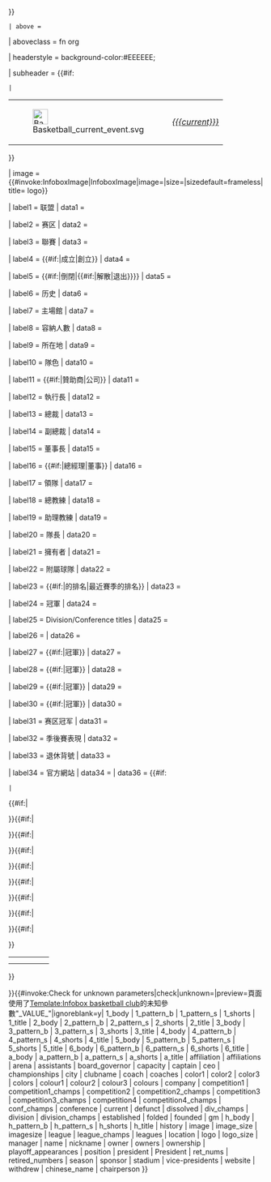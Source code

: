 {{infobox
| bodyclass = vcard

| abovestyle = {{#if:{{{defunct|}}}| |{{#if:{{{color1|}}}{{{colour1|}}}{{{color2|}}}{{{colour2|}}}{{{color3|}}}{{{colour3|}}}
 |color:{{if empty|{{{color1|}}}|{{{colour1|}}}|black}}; background-color:{{if empty|{{{color2|}}}|{{{colour2|}}}|transparent}}; border: 3px solid {{if empty|{{{color3|}}}|{{{colour3|}}}|transparent}};
 |{{Basketball color cell|{{if empty|{{{name|}}}|{{{clubname|}}}|{{PAGENAMEBASE}}}}|border=3|simple=1}}
 }}}}
 | above = {{if empty|{{{name|}}}|{{{clubname|}}}|<includeonly>{{PAGENAMEBASE}}</includeonly>}}
| aboveclass = fn org

| headerstyle = background-color:#EEEEEE;

| subheader = {{#if:{{{current|}}}
 | <table width="100%"><tr><td width="40px">[[File:Basketball current event.svg|30px|alt=|link=]]</td><td style="text-align:center; vertical-align:middle; border:0;">''[[{{{current}}}]]''</td></tr></table> }}

| image = {{#invoke:InfoboxImage|InfoboxImage|image={{if empty|{{{logo|}}}|{{{image|}}}}}|size={{if empty|{{{logo_size|}}}|{{{image_size|}}}|{{{imagesize|}}}}}|sizedefault=frameless|title={{{name}}} logo}}

| label1 = 联盟
| data1 = {{{conference|}}}

| label2 = 赛区
| data2 = {{{division|}}}

| label3 = 聯賽
| data3 = {{if empty|{{{league|}}}|{{{leagues|}}}}}

| label4 = {{#if:{{{established|}}}|成立|創立}}
| data4 = {{if empty|{{{established|}}}|{{{founded|}}}}}

| label5 = {{#if:{{{folded|}}}|倒閉|{{#if:{{{dissolved|}}}|解散|退出}}}}
| data5 = {{if empty|{{{folded|}}}|{{{dissolved|}}}|{{{withdrew|}}}}}

| label6 = 历史
| data6 = {{{history|}}}

| label7 = 主場館
| data7 = {{if empty|{{{arena|}}}|{{{stadium|}}}}}

| label8 = 容納人數
| data8 = {{{capacity|}}}

| label9 = 所在地
| data9 = {{if empty|{{{location|}}}|{{{city|}}}}}

| label10 = 隊色
| data10 = {{if empty|{{{colours|}}}|{{{colors|}}}}}

| label11 = {{#if:{{{sponsor|}}}|贊助商|公司}}
| data11 = {{if empty|{{{sponsor|}}}|{{{company|}}}}}

| label12 = 執行長
| data12 = {{{ceo|}}}

| label13 = 總裁
| data13 = {{if empty|{{{president|}}}|{{{President|}}}}}

| label14 = 副總裁
| data14 = {{{vice-presidents|}}}

| label15 = 董事長
| data15 = {{{chairperson|}}}

| label16 = {{#if:{{{gm|}}}|總經理|董事}}
| data16 = {{if empty|{{{gm|}}}|{{{board_governor|}}}}}

| label17 = 領隊
| data17 = {{{manager|}}}

| label18 = 總教練
| data18 = {{if empty|{{{coaches|}}}|{{{coach|}}}}}

| label19 = 助理教練
| data19 = {{{assistants|}}}

| label20 = 隊長
| data20 = {{{captain|}}}

| label21 = 擁有者
| data21 = {{if empty|{{{ownership|}}}|{{{owner|}}}|{{{owners|}}}}}

| label22 = 附屬球隊
| data22 = {{if empty|{{{affiliation|}}}|{{{affiliations|}}}}}

| label23 = {{#if:{{{season|}}}|{{{season}}}的排名|最近賽季的排名}}
| data23 = {{{position|}}}

| label24 = 冠軍
| data24 = {{if empty|{{{championships|}}}|{{{league_champs|}}}}}

| label25 = Division/Conference titles
| data25 = {{{division_champs|}}}

| label26 = {{nowrap|联盟冠军}}
| data26 = {{{conf_champs|}}}

| label27 = {{#if:{{{competition1|}}}|{{{competition1}}}冠軍}}
| data27 = {{{competition1_champs|}}}

| label28 = {{#if:{{{competition2|}}}|{{{competition2}}}冠軍}}
| data28 = {{{competition2_champs|}}}

| label29 = {{#if:{{{competition3|}}}|{{{competition3}}}冠軍}}
| data29 = {{{competition3_champs|}}}

| label30 = {{#if:{{{competition4|}}}|{{{competition4}}}冠軍}}
| data30 = {{{competition4_champs|}}}

| label31 = 赛区冠军
| data31 = {{{div_champs|}}}

| label32 = 季後賽表現
| data32 = {{{playoff_appearances|}}}

| label33 = 退休背號
| data33 = {{if empty|{{{retired_numbers|}}}|{{{ret_nums|}}}}}

| label34 = 官方網站
| data34 = {{{website|}}}
| data36 = {{#if:{{{1_title|}}}{{{1_body|}}}{{{1_pattern_b|}}}{{{1_shorts|}}}{{{1_pattern_s|}}} {{{2_title|}}}{{{2_body|}}}{{{2_pattern_b|}}}{{{2_shorts|}}}{{{2_pattern_s|}}} {{{3_title|}}}{{{3_body|}}}{{{3_pattern_b|}}}{{{3_shorts|}}}{{{3_pattern_s|}}} {{{4_title|}}}{{{4_body|}}}{{{4_pattern_b|}}}{{{4_shorts|}}}{{{4_pattern_s|}}} {{{5_title|}}}{{{5_body|}}}{{{5_pattern_b|}}}{{{5_shorts|}}}{{{5_pattern_s|}}} {{{6_title|}}}{{{6_body|}}}{{{6_pattern_b|}}}{{{6_shorts|}}}{{{6_pattern_s|}}}{{{h_body|}}}{{{h_pattern_b|}}}{{{h_shorts|}}}{{{h_pattern_s|}}}{{{a_body|}}}{{{a_pattern_b|}}}{{{a_shorts|}}}{{{a_pattern_s|}}}
 |<tr><td class="toccolours" style="padding: 0; background: #ffffff; text-align: center;" colspan="2">
<table style="width:100%; text-align:center;">
<tr>
{{#if:{{{h_body|}}}{{{h_pattern_b|}}}{{{h_shorts|}}}{{{h_pattern_s|}}}|
<td>{{Basketball kit
 | title = {{{h_title|[[籃球服|主場]]}}}
 | body = {{{h_body|ffffff}}}
 | pattern_b = {{{h_pattern_b|_unknown}}}
 | filetype = {{{h_filetype_b|png}}}
 | shorts = {{{h_shorts|ffffff}}}
 | pattern_s =  {{{h_pattern_s|}}}
}}</td>
}}{{#if:{{{a_body|}}}{{{a_pattern_b|}}}{{{a_shorts|}}}{{{a_pattern_s|}}}|
<td>{{Basketball kit
 | title = {{{a_title|[[籃球服|客場]]}}}
 | body = {{{a_body|ffffff}}}
 | pattern_b = {{{a_pattern_b|_unknown}}}
 | filetype = {{{a_filetype_b|png}}}
 | shorts = {{{a_shorts|ffffff}}}
 | pattern_s =  {{{a_pattern_s|}}}
}}</td>
}}{{#if:{{{1_body|}}}{{{1_pattern_b|}}}{{{1_shorts|}}}{{{1_pattern_s|}}}|
<td>{{Basketball kit
 | title = {{{1_title|[[籃球服|主場]]}}}
 | body = {{{1_body|ffffff}}}
 | pattern_b = {{{1_pattern_b|_unknown}}}
 | filetype = {{{1_filetype_b|png}}}
 | shorts = {{{1_shorts|ffffff}}}
 | pattern_s =  {{{1_pattern_s|}}}
}}</td>
}}{{#if:{{{2_body|}}}{{{2_pattern_b|}}}{{{2_shorts|}}}{{{2_pattern_s|}}}|
<td>{{Basketball kit
 | title = {{{2_title|[[籃球服|客場]]}}}
 | body = {{{2_body|eeeeee}}} 
 | pattern_b = {{{2_pattern_b|_unknown}}}
 | filetype = {{{2_filetype_b|png}}}
 | shorts = {{{2_shorts|eeeeee}}} 
 | pattern_s = {{{2_pattern_s|}}}
}}</td>
}}{{#if:{{{3_title|}}}{{{3_body|}}}{{{3_pattern_b|}}}{{{3_shorts|}}}{{{3_pattern_s|}}}|
<td>{{Basketball kit
 | title = {{{3_title|[[第三球衣|第三套]]}}}
 | body = {{{3_body|}}}
 | pattern_b = {{{3_pattern_b|_unknown}}}
 | filetype = {{{3_filetype_b|png}}}
 | shorts = {{{3_shorts|}}}
 | pattern_s = {{{3_pattern_s|}}}
}}</td>
}}{{#if:{{{3_title|}}}{{{3_body|}}}{{{3_pattern_b|}}}{{{3_shorts|}}}{{{3_pattern_s|}}}|
</tr><tr>
}}{{#if:{{{4_title|}}}{{{4_body|}}}{{{4_pattern_b|}}}{{{4_shorts|}}}{{{4_pattern_s|}}}|
<td>{{Basketball kit
 | title = {{{4_title|[[第三球衣|第四套]]}}}
 | body = {{{4_body|}}}
 | pattern_b = {{{4_pattern_b|_unknown}}}
 | filetype = {{{4_filetype_b|png}}}
 | shorts = {{{4_shorts|}}}
 | pattern_s = {{{4_pattern_s|}}}
}}</td>
}}{{#if:{{{5_title|}}}{{{5_body|}}}{{{5_pattern_b|}}}{{{5_shorts|}}}{{{5_pattern_s|}}}|
<td>{{Basketball kit
 | title = {{{5_title|[[第三球衣|第五套]]}}}
 | body = {{{5_body|}}}
 | pattern_b = {{{5_pattern_b|_unknown}}}
 | filetype = {{{5_filetype_b|png}}}
 | shorts = {{{5_shorts|}}}
 | pattern_s = {{{5_pattern_s|}}}
}}</td>
}}{{#if:{{{6_title|}}}{{{6_body|}}}{{{6_pattern_b|}}}{{{6_shorts|}}}{{{6_pattern_s|}}}|
<td>{{Basketball kit
 | title = {{{6_title|[[第三球衣|第六套]]}}}
 | body = {{{6_body|}}}
 | pattern_b = {{{6_pattern_b|_unknown}}}
 | filetype = {{{6_filetype_b|png}}}
 | shorts = {{{6_shorts|}}}
 | pattern_s = {{{6_pattern_s|}}}
}}</td>
}}</tr>
</table></td></tr>}}

}}{{#invoke:Check for unknown parameters|check|unknown={{main other|[[Category:在infobox basketball club使用未知參數的頁面‎|_VALUE_{{PAGENAME}}]]}}|preview=頁面使用了[[Template:Infobox basketball club]]的未知參數"_VALUE_"|ignoreblank=y| 1_body | 1_pattern_b | 1_pattern_s | 1_shorts | 1_title | 2_body | 2_pattern_b | 2_pattern_s | 2_shorts | 2_title | 3_body | 3_pattern_b | 3_pattern_s | 3_shorts | 3_title | 4_body | 4_pattern_b | 4_pattern_s | 4_shorts | 4_title | 5_body | 5_pattern_b | 5_pattern_s | 5_shorts | 5_title | 6_body | 6_pattern_b | 6_pattern_s | 6_shorts | 6_title | a_body | a_pattern_b | a_pattern_s | a_shorts | a_title | affiliation | affiliations | arena | assistants | board_governor | capacity | captain | ceo | championships | city | clubname | coach | coaches | color1 | color2 | color3 | colors | colour1 | colour2 | colour3 | colours | company | competition1 | competition1_champs | competition2 | competition2_champs | competition3 | competition3_champs | competition4 | competition4_champs | conf_champs | conference | current | defunct | dissolved | div_champs | division | division_champs | established | folded | founded | gm | h_body | h_pattern_b | h_pattern_s | h_shorts | h_title | history | image | image_size | imagesize | league | league_champs | leagues | location | logo | logo_size | manager | name | nickname | owner | owners | ownership | playoff_appearances | position | president | President | ret_nums | retired_numbers | season | sponsor | stadium | vice-presidents | website | withdrew | chinese_name | chairperson }}<noinclude>
{{documentation}}
</noinclude>